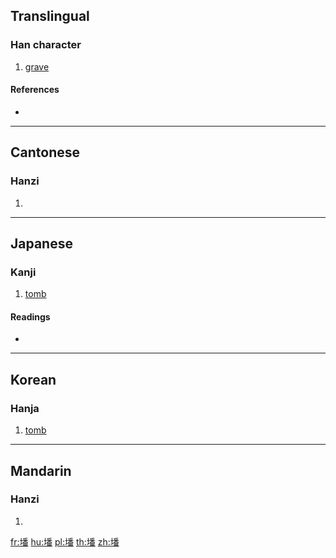 ==Translingual==

===Han character===
{{Han char|rn=32|rad=土|as=12|sn=15|four=42169|canj=GHDW|ids=⿰土番}}

# [[grave]]

====References====
* {{Han ref|kx=0238.380|dkj=05467|dj=0477.220|hdz=10488.150|uh=58A6|ud=22694|bh=BC5C|bd=48220}}

----

==Cantonese==

===Hanzi===
{{yue-hanzi|jyut=|y=faan4}}

# {{defn|lang=yue|sort=土12}}

----

==Japanese==

===Kanji===
{{ja-kanji|grade=|rs=土12}}

# [[tomb]]

====Readings====
* {{ja-readings|on=[[はん]] (han), [[ほん]] (hon)|kun=[[つか]] (tsuka)}}

----

==Korean==

===Hanja===
{{ko-hanja|hangeul=[[번]]|eumhun=|rv=beon|mr=pŏn|y=pen}}

# [[tomb]]

----

==Mandarin==

===Hanzi===
{{cmn-hanzi|pin=[[fán]] ([[fan2]])|wg=fan<sup>2</sup>}}

# {{defn|lang=cmn|sort=土12}}

[[fr:墦]]
[[hu:墦]]
[[pl:墦]]
[[th:墦]]
[[zh:墦]]